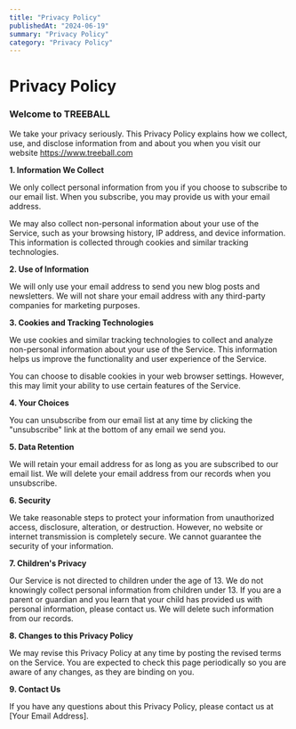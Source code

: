 ```yaml
---
title: "Privacy Policy"
publishedAt: "2024-06-19"
summary: "Privacy Policy"
category: "Privacy Policy"
---
```


# Privacy Policy

### Welcome to TREEBALL

We take your privacy seriously. This Privacy Policy explains how we collect, use, and disclose information from and about you when you visit our website https://www.treeball.com

**1. Information We Collect**

We only collect personal information from you if you choose to subscribe to our email list. When you subscribe, you may provide us with your email address.

We may also collect non-personal information about your use of the Service, such as your browsing history, IP address, and device information. This information is collected through cookies and similar tracking technologies.

**2. Use of Information**

We will only use your email address to send you new blog posts and newsletters. We will not share your email address with any third-party companies for marketing purposes.

**3. Cookies and Tracking Technologies**

We use cookies and similar tracking technologies to collect and analyze non-personal information about your use of the Service. This information helps us improve the functionality and user experience of the Service.

You can choose to disable cookies in your web browser settings. However, this may limit your ability to use certain features of the Service.

**4. Your Choices**

You can unsubscribe from our email list at any time by clicking the "unsubscribe" link at the bottom of any email we send you.

**5. Data Retention**

We will retain your email address for as long as you are subscribed to our email list. We will delete your email address from our records when you unsubscribe.

**6. Security**

We take reasonable steps to protect your information from unauthorized access, disclosure, alteration, or destruction. However, no website or internet transmission is completely secure. We cannot guarantee the security of your information.

**7. Children's Privacy**

Our Service is not directed to children under the age of 13. We do not knowingly collect personal information from children under 13. If you are a parent or guardian and you learn that your child has provided us with personal information, please contact us. We will delete such information from our records.

**8. Changes to this Privacy Policy**

We may revise this Privacy Policy at any time by posting the revised terms on the Service. You are expected to check this page periodically so you are aware of any changes, as they are binding on you.

**9. Contact Us**

If you have any questions about this Privacy Policy, please contact us at [Your Email Address].